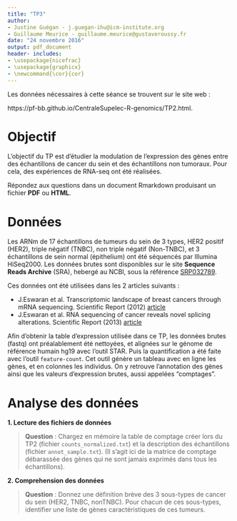 ```yaml
--- 
title: "TP3" 
author: 
- Justine Guégan - j.guegan-ihu@icm-institute.org 
- Guillaume Meurice - guillaume.meurice@gustaveroussy.fr 
date: "24 novembre 2016" 
output: pdf_document 
header- includes: 
- \usepackage{nicefrac} 
- \usepackage{graphicx} 
- \newcommand{\cor}{cor} 
---
```


Les données nécessaires à cette séance se trouvent sur le site web :

https://pf-bb.github.io/CentraleSupelec-R-genomics/TP2.html.

# Objectif

L'objectif du TP est d'étudier la modulation de l'expression des gènes entre des échantillons de cancer du sein et des échantillons non tumoraux. Pour cela, des expériences de RNA-seq ont été réalisées. 

Répondez aux questions dans un document Rmarkdown produisant un fichier **PDF** ou **HTML**.

# Données

Les ARNm de 17 échantillons de tumeurs du sein de 3 types, HER2 positif (HER2), triple négatif (TNBC), non triple négatif (Non-TNBC), et 3 échantillons de sein normal (épithelium) ont été séquencés par Illumina HiSeq2000. Les données brutes sont disponibles sur le site **Sequence Reads Archive** (SRA), hebergé au NCBI, sous la référence [SRP032789](ftp://ftp-trace.ncbi.nlm.nih.gov/sra/sra-instant/reads/ByStudy/sra/SRP/SRP032/SRP032789/). 

Ces données ont été utilisées dans les 2 articles suivants : 

* J.Eswaran et al. Transcriptomic landscape of breast cancers through mRNA sequencing. Scientific Report (2012) [article](https://www.ncbi.nlm.nih.gov/pmc/articles/PMC3631769/?tool=EBI)
* J.Eswaran et al. RNA sequencing of cancer reveals novel splicing alterations. Scientific Report (2013) [article](https://www.ncbi.nlm.nih.gov/pmc/articles/PMC3631769/?tool=EBI)

Afin d'obtenir la table d'expression utilisée dans ce TP, les données brutes (fastq) ont préalablement été nettoyées, et alignées sur le génome de référence humain hg19 avec l'outil STAR. Puis la quantification a été faite avec l'outil `feature-count`. Cet outil génère un tableau avec en ligne les gènes, et en colonnes les individus. On y retrouve l'annotation des gènes ainsi que les valeurs d'expression brutes, aussi appelées "comptages".


# Analyse des données

**1. Lecture des fichiers de données **

> **Question** : Chargez en mémoire la table de comptage créer lors du TP2 (fichier `counts_normalized.txt`) et la description des échantillons (fichier `annot_sample.txt`). (Il s'agit ici de la matrice de comptage débarassée des gènes qui ne sont jamais exprimés dans tous les échantillons).

**2. Comprehension des données **

> **Question** : Donnez une définition brève des 3 sous-types de cancer du sein (HER2, TNBC, nonTNBC). Pour chacun de ces sous-types, identifier une liste de gènes caractéristiques de ces tumeurs.




